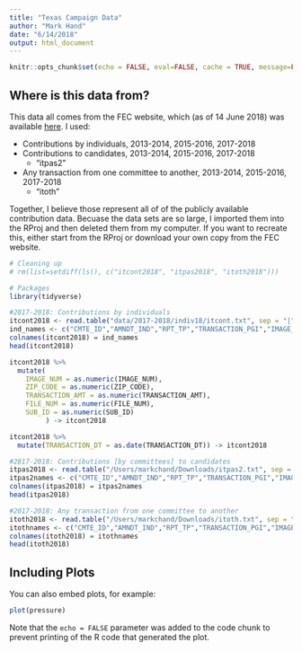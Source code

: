 ```yaml
---
title: "Texas Campaign Data"
author: "Mark Hand"
date: "6/14/2018"
output: html_document
---
```


```r
knitr::opts_chunk$set(echo = FALSE, eval=FALSE, cache = TRUE, message=FALSE, warning=FALSE)
```

## Where is this data from? 

This data all comes from the FEC website, which (as of 14 June 2018) was available [here](https://www.fec.gov/data/advanced/?tab=bulk-data). I used: 

* Contributions by individuals, 2013-2014, 2015-2016, 2017-2018
* Contributions to candidates, 2013-2014, 2015-2016, 2017-2018
    * "itpas2"
* Any transaction from one committee to another, 2013-2014, 2015-2016, 2017-2018
    * "itoth" 

Together, I believe those represent all of of the publicly available contribution data. Becuase the data sets are so large, I imported them into the RProj and then deleted them from my computer. If you want to recreate this, either start from the RProj or download your own copy from the FEC website. 

```r
# Cleaning up 
# rm(list=setdiff(ls(), c("itcont2018", "itpas2018", "itoth2018")))

# Packages 
library(tidyverse)

#2017-2018: Contributions by individuals
itcont2018 <- read.table("data/2017-2018/indiv18/itcont.txt", sep = "|", fill=TRUE, header=FALSE) 
ind_names <- c("CMTE_ID","AMNDT_IND","RPT_TP","TRANSACTION_PGI","IMAGE_NUM","TRANSACTION_TP","ENTITY_TP","NAME","CITY","STATE","ZIP_CODE","EMPLOYER","OCCUPATION","TRANSACTION_DT","TRANSACTION_AMT","OTHER_ID","TRAN_ID","FILE_NUM","MEMO_CD","MEMO_TEXT","SUB_ID")
colnames(itcont2018) = ind_names
head(itcont2018)

itcont2018 %>% 
  mutate(
    IMAGE_NUM = as.numeric(IMAGE_NUM),
    ZIP_CODE = as.numeric(ZIP_CODE),
    TRANSACTION_AMT = as.numeric(TRANSACTION_AMT),
    FILE_NUM = as.numeric(FILE_NUM),
    SUB_ID = as.numeric(SUB_ID)     
         ) -> itcont2018

itcont2018 %>% 
  mutate(TRANSACTION_DT = as.date(TRANSACTION_DT)) -> itcont2018

#2017-2018: Contributions [by committees] to candidates
itpas2018 <- read.table("/Users/markchand/Downloads/itpas2.txt", sep = "|", fill=TRUE, header=FALSE) 
itpas2names <- c("CMTE_ID","AMNDT_IND","RPT_TP","TRANSACTION_PGI","IMAGE_NUM","TRANSACTION_TP","ENTITY_TP","NAME","CITY","STATE","ZIP_CODE","EMPLOYER","OCCUPATION","TRANSACTION_DT","TRANSACTION_AMT","OTHER_ID","CAND_ID","TRAN_ID","FILE_NUM","MEMO_CD","MEMO_TEXT","SUB_ID")
colnames(itpas2018) = itpas2names
head(itpas2018)

#2017-2018: Any transaction from one committee to another
itoth2018 <- read.table("/Users/markchand/Downloads/itoth.txt", sep = "|", fill=TRUE, header=FALSE) 
itothnames <- c("CMTE_ID","AMNDT_IND","RPT_TP","TRANSACTION_PGI","IMAGE_NUM","TRANSACTION_TP","ENTITY_TP","NAME","CITY","STATE","ZIP_CODE","EMPLOYER","OCCUPATION","TRANSACTION_DT","TRANSACTION_AMT","OTHER_ID","TRAN_ID","FILE_NUM","MEMO_CD","MEMO_TEXT","SUB_ID")
colnames(itoth2018) = itothnames
head(itoth2018)

```

## Including Plots

You can also embed plots, for example:

```r
plot(pressure)
```

Note that the `echo = FALSE` parameter was added to the code chunk to prevent printing of the R code that generated the plot.
